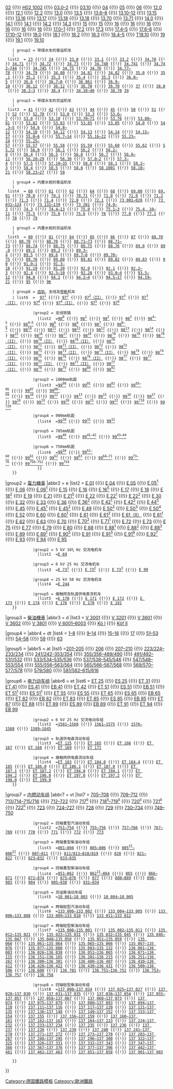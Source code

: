 {{Navbox with collapsible groups
|name  = 德意志国铁路机车车辆
|title = [[Image:Deutsche Reichsbahn Gesellschaft logo.svg|20px|link=德意志国铁路|alt=德意志国铁路]]&nbsp;[[德意志国铁路]][[铁道机车车辆|机车车辆]]型号
|state = {{{state|autocollapse}}}
|image =
|imagestyle = 
|groupstyle = 
|listclass = hlist 
| selected = {{{1|}}}
|group1 = [[蒸汽机车]]
|abbr1    = s
|list1  = {{Navbox subgroup
             |group1 = 带[[煤水车]]的快速机车
               |list1  =[[德意志国铁路01型蒸汽机车|01]] {{!}} [[德意志国铁路01.10型蒸汽机车|01.10]] {{!}} [[德意志国铁路02型蒸汽机车|02]] {{!}} [[德意志国铁路H02 1002型蒸汽机车|H02 1002]] {{!}} [[德意志国铁路03型蒸汽机车|03.0–2]] {{!}} [[德意志国铁路03.10型蒸汽机车|03.10]] {{!}} [[德意志国铁路04型蒸汽机车|04]] {{!}} [[德意志国铁路05型蒸汽机车|05]] {{!}} [[德意志国铁路06型蒸汽机车|06]] {{!}} [[联邦铁路奥地利214型蒸汽机车|12.0]] {{!}} [[联邦铁路奥地利114型蒸汽机车|12.1]] {{!}} [[波兰国家铁路Pu29型蒸汽机车|12.2]] {{!}} [[普鲁士S3型蒸汽机车|13.0]] {{!}} [[普鲁士S4型蒸汽机车|13.5]] {{!}} [[普鲁士S5型蒸汽机车|13.6–8]] {{!}} [[普鲁士S6型蒸汽机车|13.10–12]] {{!}} [[萨克森VIII V 1型蒸汽机车|13.15]] {{!}} [[符腾堡AD型蒸汽机车|13.16]] {{!}} [[符腾堡AD型蒸汽机车|13.17]] {{!}} [[奥尔登堡S3型蒸汽机车|13.18]] {{!}} [[奥尔登堡S5型蒸汽机车|13.18]] {{!}} [[萨克森VIII 2型蒸汽机车|13.70]] {{!}} [[萨克森VIII V 1型蒸汽机车|13.71]] {{!}} [[普鲁士S9型蒸汽机车|14.0]] {{!}} [[法尔茨P3.I型蒸汽机车|14.1]] {{!}} [[巴伐利亚S2/5型蒸汽机车|14.1]] {{!}} [[萨克森X V型蒸汽机车|14.2]] {{!}} [[萨克森X H1型蒸汽机车|14.3]] {{!}} [[巴伐利亚S2/6型蒸汽机车|15]] {{!}} [[皇家奥地利国家铁路10型蒸汽机车|15]] {{!}} [[奥尔登堡S10型蒸汽机车|16]] {{!}} [[皇家奥地利国家铁路310型蒸汽机车|16]] {{!}} [[皇家奥地利国家铁路210型蒸汽机车|16]] {{!}} [[皇家奥地利国家铁路310型蒸汽机车|16]] {{!}} [[波兰国家铁路Pn12型蒸汽机车|16]] {{!}} [[波兰国家铁路Pn11型蒸汽机车|16]] {{!}} [[普鲁士S10型蒸汽机车|17.0–1]] {{!}} [[普鲁士S10型蒸汽机车|17.2]] {{!}} [[巴伐利亚C V型蒸汽机车|17.3]] {{!}} [[巴伐利亚S3/5型蒸汽机车|17.4–5]] {{!}} [[萨克森XII H型蒸汽机车|17.6–8]] {{!}} [[普鲁士S10型蒸汽机车|17.10–12]] {{!}} [[萨克森XVIII H型蒸汽机车|18.0]] {{!}} [[符腾堡C型蒸汽机车|18.1]] {{!}} [[巴登IV f型蒸汽机车|18.2]] {{!}} [[巴登IV h型蒸汽机车|18.3]] {{!}} [[巴伐利亚S3/6型蒸汽机车|18.4–5]] {{!}} [[德意志国铁路T18.10型蒸汽机车|T18.10]] {{!}} [[萨克森XX HV型蒸汽机车|19]] {{!}} [[波兰国家铁路Pt31型蒸汽机车|19.1]] {{!}} [[德意志国铁路19.10型蒸汽机车|19.10]]

    | group2 = 带煤水车的客运机车
    | list2  = [[德意志国铁路23|23]] {{!}} [[德意志国铁路24|24]] {{!}} [[南部铁路570型蒸汽机车|33.0]] {{!}} [[联邦铁路奥地利113型蒸汽机车|33.1]] {{!}} [[联邦铁路奥地利113型蒸汽机车|33.2]] {{!}} [[普鲁士P3.1型蒸汽机车|34.70]] {{!}} [[普鲁士P3.2型蒸汽机车|34.71]] {{!}} [[梅克伦堡V型蒸汽机车|34.72]] {{!}} [[梅克伦堡P3.1型蒸汽机车|34.73]] {{!}} [[法尔茨P1.I型蒸汽机车|34.740]] {{!}} [[法尔茨P1.III型蒸汽机车|34.741]] {{!}} [[巴伐利亚B IX型蒸汽机车|34.742–744]] {{!}} [[法尔茨P1.II型蒸汽机车|34.745]] {{!}} [[巴伐利亚B X型蒸汽机车|34.75]] {{!}} [[萨克森III型蒸汽机车|34.76]] {{!}} [[萨克森IIIb型蒸汽机车|34.77–78]] {{!}} [[萨克森IIIb V型蒸汽机车|34.79]] {{!}} [[萨克森VIb V型蒸汽机车|34.80]] {{!}} [[符腾堡A型蒸汽机车|34.81]] {{!}} [[符腾堡Ac型蒸汽机车|34.82]] {{!}} [[皇家奥地利国家铁路110型蒸汽机车|35.0]] {{!}} [[皇家奥地利国家铁路329型蒸汽机车|35.1]] {{!}} [[皇家奥地利国家铁路429型蒸汽机车|35.2]] {{!}} [[皇家奥地利国家铁路429型蒸汽机车|35.3]] {{!}} [[ATE If型蒸汽机车|35.4]] {{!}} [[皇家奥地利国家铁路910型蒸汽机车|35.5]] {{!}} [[普鲁士P4.2型蒸汽机车|36.0–5]] {{!}} [[普鲁士P4.2型蒸汽机车|36.6]] {{!}} [[巴伐利亚B XI型蒸汽机车|36.7–8]] {{!}} [[巴伐利亚AA I型蒸汽机车|36 861]] {{!}} [[萨克森VIII V2型蒸汽机车|36.9–10]] {{!}} [[奥尔登堡P4.1型蒸汽机车|36.12]] {{!}} [[奥尔登堡P4.2型蒸汽机车|36.12]] {{!}} [[普鲁士P4.1型蒸汽机车|36.70]] {{!}} [[EWA IIa型蒸汽机车|36.70]] {{!}} [[普鲁士P6型蒸汽机车|37]] {{!}} [[巴伐利亚P 3/5 N型蒸汽机车|38.0]] {{!}} [[萨克森XII H2型蒸汽机车|38.2–3]] {{!}} [[巴伐利亚P 3/5 H型蒸汽机车|38.4]] {{!}} [[普鲁士P8型蒸汽机车|38.10–40]] {{!}} [[巴登IV e型蒸汽机车|38.70]] [[普鲁士P10型蒸汽机车|39]]

    | group3 = 带煤水车的货运机车
    | list3  = [[DRB Class 41|41]] {{!}} [[德意志国铁路42型蒸汽机车|42]] {{!}} [[德意志国铁路43型蒸汽机车|43]] {{!}} [[德意志国铁路44型蒸汽机车|44]] {{!}} [[德意志国铁路45型蒸汽机车|45]] {{!}} [[德意志国铁路50型蒸汽机车|50]] {{!}} [[匈牙利国家铁路VIm型蒸汽机车|51]] {{!}} [[德意志国铁路52型蒸汽机车|52]] {{!}} [[萨克森IIIb型蒸汽机车|52.70]] {{!}} [[普鲁士G4.2型蒸汽机车|53.0]] {{!}} [[普鲁士G4.3型蒸汽机车|53.3]] {{!}} [[萨克森VV型蒸汽机车|53.6–7]] {{!}} [[符腾堡Fc型蒸汽机车|53.8]] {{!}} [[奥尔登堡G4.2型蒸汽机车|53.10]] {{!}} [[普鲁士G3型蒸汽机车|53.70–71]] {{!}} [[普鲁士G4.1型蒸汽机车|53.76]] {{!}} [[巴伐利亚C IV型蒸汽机车|53.80–81]] {{!}} [[萨克森V型蒸汽机车|53.82]] {{!}} [[符腾堡F型蒸汽机车|53.83]] {{!}} [[巴登X d型蒸汽机车|53.85]] {{!}} [[巴登VII c型蒸汽机车|53.85]] {{!}} [[普鲁士G5.1型蒸汽机车|54.0]] {{!}} [[普鲁士G5.2型蒸汽机车|54.3–5]] {{!}} [[普鲁士G5.3型蒸汽机车|54.6]] {{!}} [[普鲁士G5.4型蒸汽机车|54.8–12]] {{!}} [[普鲁士G5.5型蒸汽机车|54.10]] {{!}} [[梅克伦堡G5.5型蒸汽机车|54.12]] {{!}} [[巴伐利亚C VI型蒸汽机车|54.13]] {{!}} [[巴伐利亚G3/4N型蒸汽机车|54.14]] {{!}} [[巴伐利亚G3/4H型蒸汽机车|54.15–17]] {{!}} [[普鲁士G7.1型蒸汽机车|55.0–6]] {{!}} [[普鲁士G7.2型蒸汽机车|55.7–14]] {{!}} [[普鲁士G8型蒸汽机车|55.16–22]] {{!}} [[普鲁士G9型蒸汽机车|55.23–24]] {{!}} [[普鲁士G8.1型蒸汽机车|55.25–57]] {{!}} [[梅克伦堡7.2型蒸汽机车|55.57]] {{!}} [[梅克伦堡G8.1型蒸汽机车|55.58]] {{!}} [[法尔茨G5型蒸汽机车|55.59]] {{!}} [[萨克森I V型蒸汽机车|55.60]] {{!}} [[奥尔登堡G7型蒸汽机车|55.62]] {{!}} [[法尔茨G4.I型蒸汽机车|55.72]] {{!}} [[普鲁士G7.3型蒸汽机车|56.0]] {{!}} [[普鲁士G8.3型蒸汽机车|56.1]] {{!}} [[梅克伦堡G7.3型蒸汽机车|56.2]] {{!}} [[德意志国铁路56.2–8型蒸汽机车|56.2–8]] {{!}} [[巴伐利亚G4/5N型蒸汽机车|56.4]] {{!}} [[萨克森IX V型蒸汽机车|56.5]] {{!}} [[萨克森IX HV型蒸汽机车|56.6]] {{!}} [[巴登VIII e型蒸汽机车|56.7]] {{!}} [[巴伐利亚G4/5H型蒸汽机车|56.8–11]] {{!}} [[普鲁士G8.2型蒸汽机车|56.20–29]] {{!}} [[LBE G8.2型蒸汽机车|56.30]] {{!}} [[萨克森XI HV型蒸汽机车|57.0–2]] {{!}} [[符腾堡H型蒸汽机车|57.3–4]] {{!}} [[巴伐利亚G5/5型蒸汽机车|57.5]] {{!}} [[普鲁士G10型蒸汽机车|57.10–35]] {{!}} [[普鲁士G12.1型蒸汽机车|58.0]] {{!}} [[萨克森XIII H型蒸汽机车|58.1]] {{!}} [[巴登G12型蒸汽机车|58.2–3]] {{!}} [[萨克森XIII H型蒸汽机车|58.4]] {{!}} [[符腾堡G12型蒸汽机车|58.5]] {{!}} [[LBE G12型蒸汽机车|58.6]] {{!}} [[普鲁士G12型CFOA式蒸汽机车|58 1001]] {{!}} [[普鲁士G12型蒸汽机车|58.10–21]] {{!}} [[波兰国家铁路Ty23型蒸汽机车|58.23–27]] {{!}} [[符腾堡K型蒸汽机车|59]]

    | group4 = 内置水柜的客运机车
    | list4  = [[LBE 1至3型蒸汽机车|60]] {{!}} [[德意志国铁路61型蒸汽机车|61]] {{!}} [[德意志国铁路62型蒸汽机车|62]] {{!}} [[德意志国铁路64型蒸汽机车|64]] {{!}} [[捷克斯洛伐克国家铁路464.0型蒸汽机车|68]] {{!}} [[联邦铁路奥地利12型蒸汽机车|69.00]] {{!}} [[皇家奥地利国营铁路112型蒸汽机车|69.01]] {{!}} [[巴伐利亚Pt2/3型蒸汽机车|70.0]] {{!}} [[巴登I g型蒸汽机车|70.1]] {{!}} [[巴伐利亚D IX型蒸汽机车|70.71]] {{!}} [[德意志国铁路71.0型蒸汽机车|71.0]] {{!}} [[普鲁士T5.1型蒸汽机车|71.0]] {{!}} [[巴伐利亚Pt2/4H型蒸汽机车|71.2]] {{!}} [[萨克森IV T型蒸汽机车|71.3]] {{!}} [[奥尔登堡T5.1型蒸汽机车|71.4]] {{!}} [[普鲁士T5.2型蒸汽机车|72.0]] {{!}} [[巴伐利亚Pt2/4N型蒸汽机车|72.1]] {{!}} [[法尔茨P2.II型蒸汽机车|73 001–028]] {{!}} [[巴伐利亚D XII型蒸汽机车|73 031–124]] {{!}} [[巴伐利亚Pt2/5N型蒸汽机车|73 131–139]] {{!}} [[巴伐利亚Pt2/5H型蒸汽机车|73 201]] {{!}} [[普鲁士T11型蒸汽机车|74.0–3]] {{!}} [[LBE T10型蒸汽机车|74.3]] {{!}} [[普鲁士T12型蒸汽机车|74.4–13]] {{!}} [[符腾堡T5型蒸汽机车|75.0]] {{!}} [[巴登VI b型蒸汽机车|75.1–3]] {{!}} [[巴登VI c型蒸汽机车|75.4, 10–11]] {{!}} [[萨克森XIV HT型蒸汽机车|75.5]] {{!}} [[BLE 45至49型蒸汽机车|75.6]] {{!}} [[ELE 11至14型蒸汽机车|75.6]] {{!}} [[普鲁士T10型蒸汽机车|76]] {{!}} [[法尔茨T5型蒸汽机车|77.0]] {{!}} [[巴伐利亚Pt3/6型蒸汽机车|77.1]] {{!}} [[普鲁士T18型蒸汽机车|78]] {{!}} [[萨克森XV HTV型蒸汽机车|79]]

    | group5 = 内置水柜的货运机车
    | list5  = [[德意志国铁路80型蒸汽机车|80]] {{!}} [[德意志国铁路81型蒸汽机车|81]] {{!}} [[德意志国铁路84型蒸汽机车|84]] {{!}} [[德意志国铁路85型蒸汽机车|85]] {{!}} [[德意志国铁路86型蒸汽机车|86]] {{!}} [[德意志国铁路87型蒸汽机车|87]] {{!}} [[巴伐利亚D I型蒸汽机车|88.70]] {{!}} [[法尔茨T2.I型蒸汽机车|88.70]] {{!}} [[巴伐利亚D IV型蒸汽机车|88.70]] {{!}} [[巴伐利亚D IV型蒸汽机车|88.71–73]] {{!}} [[法尔茨T1型蒸汽机车|88.71–73]] {{!}} [[符腾堡T型蒸汽机车|88.74]] {{!}} [[巴登I b型蒸汽机车|88.75]] {{!}} [[巴登I e型蒸汽机车|88.75]] {{!}} [[普鲁士T2型蒸汽机车|88.76]] {{!}} [[德意志国铁路89.0型蒸汽机车|89.0]] {{!}} [[普鲁士T8型蒸汽机车|89.0]] {{!}} [[法尔茨T3型蒸汽机车|89.1]] {{!}} [[萨克森V T型蒸汽机车|89.2]] {{!}} [[符腾堡T3型蒸汽机车|89.3–4]] {{!}} [[巴登X a型蒸汽机车|89.5]] {{!}} [[巴伐利亚D II型蒸汽机车（第二版）|89.6]] {{!}} [[巴伐利亚R3/3型蒸汽机车|89.7–8]] {{!}} [[普鲁士T3型蒸汽机车|89.70–75]] {{!}} [[普鲁士T7型蒸汽机车|89.78]] {{!}} [[梅克伦堡T3型蒸汽机车|89.80]] {{!}} [[巴伐利亚D V型蒸汽机车|89.81]] {{!}} [[萨克森V T型蒸汽机车|89.82]] {{!}} [[巴登IX a型蒸汽机车|89.83]] {{!}} [[普鲁士T9型蒸汽机车|90]] {{!}} [[普鲁士T9型蒸汽机车|91.0–1]] {{!}} [[普鲁士T9型蒸汽机车|91.3–18]] {{!}} [[梅克伦堡XXI型蒸汽机车|91.19]] {{!}} [[符腾堡T9型蒸汽机车|91.20]] {{!}} [[符腾堡T6型蒸汽机车|92.0]] {{!}} [[符腾堡T4型蒸汽机车|92.1]] {{!}} [[巴登X b型蒸汽机车|92.2–3]] {{!}} [[普鲁士T13型蒸汽机车|92.4]] {{!}} [[普鲁士T13型蒸汽机车|92.5–10]] {{!}} [[法尔茨R4/4型蒸汽机车|92.20]] {{!}} [[普鲁士T14型蒸汽机车|93.0–4]] {{!}} [[普鲁士T14.1型蒸汽机车|93.5–12]] {{!}} [[法尔茨T5型蒸汽机车|94.0]] {{!}} [[符腾堡T n型蒸汽机车|94.1]] {{!}} [[普鲁士T16型蒸汽机车|94.2–4]] {{!}} [[普鲁士T16.1型蒸汽机车|94.5–17]] {{!}} [[萨克森XI HT型蒸汽机车|94.19–21]] {{!}} [[普鲁士T20型蒸汽机车|95]] {{!}} [[巴伐利亚Gt2×4/4型蒸汽机车|96]]

    | group6 = [[齒軌鐵路|齿轨]]、支线及[[窄軌]]机车
    | list6  = {{Navbox subgroup
             |group1 = 齿轨铁路
               |list1  =[[普鲁士T26型蒸汽机车|97<sup>0</sup>]] {{!}} [[巴伐利亚PtzL3/4型蒸汽机车|97<sup>1</sup>]] {{!}} [[巴登IX b型蒸汽机车|97<sup>2</sup>]] {{!}} [[皇家奥地利国营铁路69型蒸汽机车|97<sup>2</sup>（II）]] {{!}} [[符腾堡Fz型蒸汽机车|97<sup>3</sup>]] {{!}} [[皇家奥地利国营铁路269型蒸汽机车|97<sup>3</sup>（II）]] {{!}} [[普鲁士T28型蒸汽机车|97<sup>4</sup>]] {{!}} [[德意志国铁路97.4型蒸汽机车|97<sup>4</sup>（II）]] {{!}} [[符腾堡Hz型蒸汽机车|97<sup>5</sup>]] {{!}} [[皇家奥地利国营铁路169型蒸汽机车|97<sup>6</sup>]]

             |group2 = 支线铁路
               |list2  =[[萨克森I VT型蒸汽机车|98<sup>0</sup>]] {{!}} [[奥尔登堡T2型蒸汽机车|98<sup>1</sup>]] {{!}} [[奥尔登堡T3型蒸汽机车|98<sup>2</sup>]] {{!}} [[巴伐利亚PtL2/2型蒸汽机车|98<sup>3</sup>]] {{!}} [[法尔茨T4.II型蒸汽机车|98<sup>4–5</sup>]] {{!}} [[巴伐利亚D XI型蒸汽机车|98<sup>4–5</sup>]] {{!}} [[法尔茨T4.I型蒸汽机车|98<sup>6</sup>]] {{!}} [[巴伐利亚D VIII型蒸汽机车|98<sup>6</sup>]] {{!}} [[巴伐利亚BB II型蒸汽机车|98<sup>7</sup>]] {{!}} [[巴伐利亚GtL4/4型蒸汽机车|98<sup>8–9</sup>]] {{!}} [[德意志国铁路98.10型蒸汽机车|98<sup>10</sup>]] {{!}} [[德意志国铁路98.11型蒸汽机车|98<sup>11</sup>]] {{!}} [[联邦铁路奥地利162型蒸汽机车|98<sup>12</sup>]] {{!}} [[皇家奥地利国营铁路162型蒸汽机车|98<sup>12</sup>]] {{!}} [[皇家奥地利国营铁路99型蒸汽机车|98<sup>13</sup>]] {{!}} [[下奥地利国营铁路202型蒸汽机车|98<sup>14</sup>]] {{!}} [[郊区铁路50...76号蒸汽机车|98<sup>15</sup>]] {{!}} [[巴伐利亚GtL4/4号蒸汽机车|98<sup>16</sup>]] {{!}} [[郊区铁路84...86号蒸汽机车|98<sup>17</sup>]] {{!}} [[郊区铁路87...88号蒸汽机车|98<sup>18</sup>]] {{!}} [[萨克森VII TS型蒸汽机车|98<sup>70</sup>]] {{!}} [[萨克森VII T型蒸汽机车|98<sup>70</sup>]] {{!}} [[皇家奥地利国营铁路96型蒸汽机车|98<sup>70</sup>（II）]] {{!}} [[皇家奥地利国营铁路97型蒸汽机车|98<sup>70</sup>（II）]] {{!}} [[南部铁路32d型蒸汽机车|98<sup>70</sup>（II）]] {{!}} [[皇家奥地利国营铁路394型蒸汽机车|98<sup>70</sup>（II）]] {{!}} [[萨克森VII哈特曼型蒸汽机车|98<sup>71</sup>]] {{!}} [[郊区铁路42及43号蒸汽机车|98<sup>71</sup>（II）]] {{!}} [[萨克森IIIb T型蒸汽机车|98<sup>72</sup>]] {{!}} [[郊区铁路27及28号蒸汽机车|98<sup>72</sup>（II）]] {{!}} [[萨克森II型蒸汽机车|98<sup>73</sup>]] {{!}} [[郊区铁路17...49号蒸汽机车|98<sup>73</sup>（II）]] {{!}} [[郊区铁路59及60号蒸汽机车|98<sup>73</sup>（II）]] {{!}} [[奥尔登堡T1型蒸汽机车|98<sup>74</sup>]] {{!}} [[郊区铁路17...49号蒸汽机车|98<sup>74</sup>（II）]] {{!}} [[巴伐利亚D VI型蒸汽机车|98<sup>75</sup>]] {{!}} [[巴伐利亚D VII型蒸汽机车|98<sup>76</sup>]] {{!}} [[郊区铁路51...58号蒸汽机车|98<sup>76</sup>（II）]] {{!}} [[巴伐利亚D X型蒸汽机车|98<sup>77</sup>]] {{!}} [[BEB Ia型蒸汽机车|98<sup>77</sup>（II）]] {{!}} [[皇家奥地利国营铁路197型蒸汽机车|98<sup>77</sup>（II）]] {{!}} [[弗里德兰特地方铁路米德瑙及海多夫型蒸汽机车|98<sup>77</sup>（II）]] {{!}} [[弗里德兰特地方铁路21至24型蒸汽机车|98<sup>77</sup>（II）]] {{!}} [[奥匈帝国国营铁路StEG II 1361–1378型蒸汽机车|98<sup>78</sup>]] {{!}} [[南部铁路14型蒸汽机车|98<sup>79</sup>]] {{!}} [[皇家奥地利国营铁路83型蒸汽机车|98<sup>80</sup>]] {{!}} [[伦巴第-威尼托铁路51-60型蒸汽机车|98<sup>81</sup>]]

             |group3 = 1000mm轨距
               |list3  =[[法尔茨L2型蒸汽机车|99<sup>00</sup>]] {{!}} [[法尔茨Pts2/2型蒸汽机车|99<sup>01</sup>]] {{!}} [[奥尔登堡3至5号蒸汽机车|99<sup>02</sup>]] {{!}} [[普鲁士T33型蒸汽机车|99<sup>03–06</sup>]] {{!}} [[巴伐利亚LE型蒸汽机车|99<sup>07</sup>]] {{!}} [[法尔茨L1型蒸汽机车|99<sup>08–09</sup>]] {{!}} [[德意志国铁路99.10型蒸汽机车|99<sup>10</sup>]] {{!}} [[符腾堡Ts3型蒸汽机车|99<sup>12</sup>]] {{!}} [[巴伐利亚Pts3/4型蒸汽机车|99<sup>13</sup>]] {{!}} [[巴伐利亚Gts4/4型蒸汽机车|99<sup>15</sup>]] {{!}} [[萨克森I M型蒸汽机车|99<sup>16</sup>]] {{!}} [[符腾堡Ts4型蒸汽机车|99<sup>17</sup>]] {{!}} [[德意志国铁路99.18型蒸汽机车|99<sup>18</sup>]] {{!}} [[德意志国铁路99.19型蒸汽机车|99<sup>19</sup>]] {{!}} [[巴伐利亚Gts2×3/3型蒸汽机车|99<sup>20</sup>]] {{!}} [[德意志国铁路99.21型蒸汽机车|99<sup>21</sup>]] {{!}} [[德意志国铁路99.22型蒸汽机车|99<sup>22</sup>]] {{!}} [[普鲁士T31型蒸汽机车|99<sup>710</sup>]] {{!}} [[莫斯巴赫-穆道铁路1至4号蒸汽机车|99<sup>720</sup>]]

             |group4 = 900mm轨距
               |list4  =[[梅克伦堡T7型蒸汽机车|99<sup>30</sup>]] {{!}} [[德意志国铁路99.31型蒸汽机车|99<sup>31</sup>]] {{!}} [[德意志国铁路99.32型蒸汽机车|99<sup>32</sup>]]

             |group5 = 785mm轨距
               |list5  =[[普鲁士T37型蒸汽机车|99<sup>40</sup>]] {{!}} [[普鲁士T38型蒸汽机车|99<sup>41–42</sup>]] {{!}} [[普鲁士T39型蒸汽机车|99<sup>43–44</sup>]]

             |group6 = 750mm轨距
               |list6  =[[符腾堡Tss3型蒸汽机车|99<sup>50</sup>]] {{!}} [[萨克森IV K型蒸汽机车|99<sup>51–60</sup>]] {{!}} [[萨克森V K型蒸汽机车|99<sup>61</sup>]] {{!}} [[符腾堡Tss4型蒸汽机车|99<sup>62</sup>]] {{!}} [[符腾堡Tssd型蒸汽机车|99<sup>63</sup>]] {{!}} [[萨克森VI K型蒸汽机车|99<sup>64–71</sup>]] {{!}} [[德意志国铁路99.73-76型蒸汽机车|99<sup>73–76</sup>]] {{!}} [[萨克森I K型蒸汽机车|99<sup>750–752</sup>]] {{!}} [[萨克森III K型蒸汽机车|99<sup>754</sup>]]
               }}
    }}

|group2 = [[電力機車]]
|abbr2    = e
|list2  = {{Navbox subgroup
             |group1 = 15 kV 16⅔ Hz 交流电机车
               |list1  =[[普鲁士ES1至ES3型电力机车|E 00]] {{!}} [[普鲁士ES9至ES19型电力机车|E 01]] {{!}} [[德意志国铁路E04型电力机车|E 04]] {{!}} [[德意志国铁路E05型电力机车|E 05]] {{!}} [[德意志国铁路E05型电力机车|E 05<sup>1</sup>]] {{!}} [[普鲁士ES51至ES57型电力机车|E 06]] {{!}} [[德意志国铁路E06.1型电力机车|E 06<sup>1</sup>]] {{!}} [[德意志国铁路E15 01型电力机车|E 15]] {{!}} [[德意志国铁路E16型电力机车|E 16]] {{!}} [[德意志国铁路E16 101型电力机车|E 16<sup>5</sup>]] {{!}} [[德意志国铁路E17型电力机车|E 17]] {{!}} [[德意志国铁路E18型电力机车|E 18]] {{!}} [[联邦铁路奥地利1870型电力机车|E 18<sup>2</sup>]] {{!}} [[德意志国铁路E 19型电力机车|E 19]] {{!}} [[德意志国铁路E21.0型电力机车|E 21]] {{!}} [[德意志国铁路E21 51型电力机车|E 21<sup>5</sup>]] {{!}} [[联邦铁路奥地利1570型电力机车|E 22]] {{!}} [[联邦铁路奥地利1670型电力机车|E 22<sup>1</sup>]] {{!}} [[联邦铁路奥地利1670.1型电力机车|E 22<sup>2</sup>]] {{!}} [[普鲁士EP202至EP208型电力机车|E 30]] {{!}} [[德意志国铁路E32型电力机车|E 32]] {{!}} [[联邦铁路奥地利1029型电力机车|E 33]] {{!}} [[巴伐利亚EP3型电力机车|E 36]] {{!}} [[巴伐利亚EP4型电力机车|E 36<sup>2</sup>]] {{!}} [[普鲁士EP213至EP219型电力机车|E 42<sup>1</sup>]] {{!}} [[普鲁士EP213至EP219型电力机车|E 42<sup>2</sup>]] {{!}} [[德意志国铁路E44型电力机车|E 44<sup>5</sup>]] {{!}} [[联邦铁路奥地利1170型电力机车|E 45]] {{!}} [[联邦铁路奥地利1170.1型电力机车|E 45<sup>1</sup>]] {{!}} [[联邦铁路奥地利1170.2型电力机车|E 45<sup>2</sup>]] {{!}} [[德意志国铁路E49型电力机车|E 49]] {{!}} [[普鲁士EP235型电力机车|E 50<sup>3</sup>]] {{!}} [[普鲁士EP236至EP246型电力机车|E 50<sup>3</sup>]] {{!}} [[普鲁士EP247至EP252型电力机车|E 50<sup>4</sup>]] {{!}} [[德意志国铁路E52型电力机车|E 52]] {{!}} [[德意志国铁路E60型电力机车|E 60]] {{!}} [[皇家奥地利国营铁路1060型电力机车|E 60<sup>1</sup>]] {{!}} [[巴登A2型电力机车|E 61]] {{!}} [[巴登A3型电力机车|E 61<sup>2</sup>]] {{!}} [[联邦铁路奥地利1070型电力机车|E 61（II）]] {{!}} [[联邦铁路奥地利1070.1型电力机车|E 61<sup>1</sup>]] {{!}} [[巴伐利亚EP1型电力机车|E 62]] {{!}} [[德意志国铁路E63型电力机车|E 63]] {{!}} [[普鲁士EG502至EG508型电力机车|E 70]] {{!}} [[巴伐利亚EG2型电力机车|E 70<sup>2</sup>]] {{!}} [[普鲁士EG511至EG537型电力机车|E 71<sup>1</sup>]] {{!}} [[LWP Ewp型电力机车|E 72]] {{!}} [[巴伐利亚EG1型电力机车|E 73]] {{!}} [[德意志国铁路E75型电力机车|E 75]] {{!}} [[德意志国铁路E77型电力机车|E 77]] {{!}} [[德意志国铁路E79型电力机车|E 79]] {{!}} [[德意志国铁路E80型电力机车|E 80]] {{!}} [[联邦铁路奥地利1080型电力机车|E 88]] {{!}} [[联邦铁路奥地利1080.1型电力机车|E 88<sup>1</sup>]] {{!}} [[联邦铁路奥地利1280型电力机车|E 88<sup>2</sup>]] {{!}} [[联邦铁路奥地利1282型电力机车|E 88<sup>3</sup>]] {{!}} [[联邦铁路奥地利1100型电力机车|E 89]] {{!}} [[联邦铁路奥地利1100.1型电力机车|E 89<sup>1</sup>]] {{!}} [[普鲁士EG551/552至EG569/570型电力机车|E 90<sup>5</sup>]] {{!}} [[德意志国铁路E91型电力机车|E 91]] {{!}} [[普鲁士EG538abc至EG549abc型电力机车|E 91<sup>3</sup>]] {{!}} [[德意志国铁路E91型电力机车|E 91<sup>9</sup>]] {{!}} [[德意志国铁路E92.7型电力机车|E 92<sup>7</sup>]] {{!}} [[德意志国铁路E93型电力机车|E 93]] {{!}} [[德意志国铁路E 94型电力机车|E 94]] {{!}} [[德意志国铁路E 95型电力机车|E 95]]

             |group2 = 5 kV 16⅔ Hz 交流电机车
               |list2  =[[郊区铁路1至5型机车|E 69]]

             |group3 = 6 kV 25 Hz 交流电机车
               |list3  =[[普鲁士EV1/2型电力机车|E 73<sup>1</sup>]] {{!}} [[普鲁士EV5型电力机车|E 73<sup>2</sup>]] {{!}} [[普鲁士EV6型电力机车|E 73<sup>3</sup>]] {{!}} [[下奥地利国家铁路E型电力机车|E 99]]

             |group4 = 25 kV 50 Hz 交流电机车
               |list4  =[[德意志国铁路E44型电力机车|E 244]]

             |group5 = 接触网及轨道供电直流机车
               |list5  =[[德意志国铁路E170型电力机车|E 170]] {{!}} [[LWP Eg 1-4型电力机车|E 171]] {{!}} [[LWP Eg 7-8型电力机车|E 172]] {{!}} [[韋萊爾斯多夫I-IV型电力机车|E 173]] {{!}} [[皇家奥地利国营铁路1083型电力机车|E 174]] {{!}} [[德意志国铁路E176型电力机车|E 176]] {{!}} [[德意志国铁路E178型电力机车|E 178]] {{!}} [[萨克森I ME型电力机车|E 191]]
    }}

|group3 = [[柴油機車]]
|abbr3    = d
|list3  = [[德意志国铁路V3001型柴油机车|V 3001]] {{!}} [[德意志国铁路V120 001型柴油机车|V 3201]] {{!}} [[德意志国铁路V3601型柴油机车|V 3601]] {{!}} [[德意志国铁路V3602型柴油机车|V 3602]] {{!}} [[德意志国铁路V3801型柴油机车|V 3801]] {{!}} [[德意志国铁路V6001至V6003型柴油机车|V 6001–6003]] {{!}} [[德意志国铁路I型小型机车|Kö I]] {{!}} [[德意志国铁路II型小型机车|Köf II]]

|group4 = {{link-de|蒸汽动车组|Dampftriebwagen}}
|abbr4    = dt
|list4  = [[巴登121a型蒸汽动车组|1–8]] {{!}} [[符腾堡DW型蒸汽动车组|9–14]] {{!}} [[德意志国铁路15及16型蒸汽动车组|15–16]] {{!}} [[EWA DT101型蒸汽动车组|17]] {{!}} [[德意志国铁路51至53型蒸汽动车组|51–53]] {{!}} [[德意志国铁路54至58型蒸汽动车组|54–58]] {{!}} [[德意志国铁路59型蒸汽动车组|59]] {{!}} [[LBE DT2000型蒸汽动车组|63]]

|group5 = {{link-de|蓄电动车组|Akku-Triebwagen}}
|abbr5    = at
|list5  =[[普鲁士A1型蓄电动车组|201–205]] {{!}} [[法尔茨C3型蓄电动车组|206]] {{!}} [[法尔茨C4型蓄电动车组|207–210]] {{!}} [[维特菲尔德蓄电动车组|223/224–233/234]] {{!}} [[维特菲尔德蓄电动车组|241/242–353/354]] {{!}} [[普鲁士A3型蓄电动车组|355/356–489/490]] {{!}} [[普鲁士A4型蓄电动车组|491/492–531/532]] {{!}} [[普鲁士A5型蓄电动车组|533/534–535/536]] {{!}} [[普鲁士A4型蓄电动车组|537/538–545/546]] {{!}} [[普鲁士A6型蓄电动车组|547/548–553/554]] {{!}} [[普鲁士A4型蓄电动车组|555/556–563/564]] {{!}} [[普鲁士A6型蓄电动车组|565/566–567/568]] {{!}} [[普鲁士AT569-578型蓄电动车组|569/570–577/578]] {{!}} [[普鲁士A4型蓄电动车组|579/580]] {{!}} [[德意志国铁路581/582至615/616型蓄电动车组|581/582–615/616]]

|group6 = [[电力动车组]]
|abbr6    = et
|list6  ={{Navbox subgroup
             |group1 = 15 kV 16⅔ Hz 交流电动车组
               |list1  =[[德意志国铁路ET 11型电联车|ET 11]] {{!}} [[德意志国铁路ET 25型电联车|ET 25]] {{!}} [[德意志国铁路ET 25型电联车|ES 25]] {{!}} [[德意志国铁路ET 31型电联车|ET 31]] {{!}} [[德意志国铁路ET 41型电联车|ET 41]] {{!}} [[德意志国铁路ET 41型电联车|ES 41]] {{!}} [[德意志国铁路ET 41型电联车|EB 41]] {{!}} [[联邦铁路奥地利ET11型电联车|ET 42]] {{!}} [[德意志国铁路ET 51型电联车|ET 51]] {{!}} [[德意志国铁路ET 51型电联车|ES 51]] {{!}} [[德意志国铁路ET 51型电联车|EB 51]] {{!}} [[德意志国铁路ET 51.1型电联车|ET 51<sup>1</sup>]] {{!}} [[德意志国铁路ET 51.1型电联车|ES 51<sup>1</sup>]] {{!}} [[德意志国铁路ET 55型电联车|ET 55]] {{!}} [[德意志国铁路ET 55型电联车|ES 55]] {{!}} [[德意志国铁路ET 65型电联车|ET 65]] {{!}} [[德意志国铁路ET 65型电联车|ES 65]] {{!}} [[德意志国铁路ET 65型电联车|EB 65]] {{!}} [[德意志国铁路ET 82型电联车|ET 82]] {{!}} [[德意志国铁路ET 82型电联车|EB 82]] {{!}} [[联邦铁路奥地利ET10型电联车|ET 83]] {{!}} [[德意志国铁路ET 85型电联车|ET 85]] {{!}} [[德意志国铁路ET 85型电联车|ES 85]] {{!}} [[德意志国铁路ET 85型电联车|EB 85]] {{!}} [[普鲁士ET831至ET842型电联车|ET 87]] {{!}} [[德意志国铁路ET 88型电联车|ET 88]] {{!}} [[德意志国铁路ET 89型电联车|ET 89]] {{!}} [[德意志国铁路ET 89型电联车|ES 89]] {{!}} [[德意志国铁路ET 89型电联车|EB 89]] {{!}} [[德意志国铁路ET 91型电联车|ET 91]] {{!}} [[联邦铁路奥地利ET30型电联车|ET 94]] {{!}} [[德意志国铁路ET 89型电联车|EB 99]]

             |group2 = 6 kV 25 Hz 交流电动车组
               |list2  =[[普鲁士551/552阿尔托纳至669/670阿尔托纳型电联车|1501–1560]] {{!}} [[普鲁士671/672阿尔托纳至719/720阿尔托纳型电联车|1561–1575]] {{!}} [[普鲁士721/722阿尔托纳至829/830阿尔托纳型电联车|1576–1588]] {{!}} [[德意志国铁路1589a/b至1645a/b型电联车|1589–1645]]

             |group3 = 轨道供电直流动车组
               |list3  =[[德意志国铁路ET 125型电联车|ET 125]] {{!}} [[德意志国铁路ET 165型电联车|ET 165]] {{!}} [[德意志国铁路ET 166型电联车|ET 166]] {{!}} [[德意志国铁路ET 167型电联车|ET 167]] {{!}} [[德意志国铁路ET 168型电联车|ET 168]] {{!}} [[德意志国铁路ET 169型电联车|ET 169]] {{!}} [[德意志国铁路ET 171型电联车|ET 171]]

             |group4 = 接触网供电直流动车组
               |list4  =[[郊区铁路501至505型电联车|ET 183]] {{!}} [[巴伐利亚MBCL型电联车|ET 184.0]] {{!}} [[郊区铁路360及361型电联车|ET 184.4]] {{!}} [[郊区铁路772型电联车|ET 185]] {{!}} [[郊区铁路761及762型电联车|ET 186.0]] {{!}} [[郊区铁路181至182型电联车|ET 186.1]] {{!}} [[皇家奥地利国营铁路22.0型电联车|ET 187.0]] {{!}} [[皇家奥地利国营铁路22.0型电联车|ET 187.1]] {{!}} [[LWP Cmg型电联车|ET 187.2]] {{!}} [[巴伐利亚MPL型电联车|ET 194.0]] {{!}} [[郊区铁路895型电联车|ET 194.1]] {{!}} [[郊区铁路891型电联车|ET 194.2]] {{!}} [[郊区铁路800至804型电联车|ET 196.0]] {{!}} [[郊区铁路875型电联车|ET 197.0]] {{!}} [[萨克森I MET型电联车|ET 197.2]] {{!}} [[南部铁路Tw20-29型电联车|ET 198.0]] {{!}} [[TVL 30及31型电联车|ET 199.0]]
    }}

|group7 = [[内燃动车组]]
|abbr7    = vt
|list7  ={{Navbox subgroup
             |group1 = 两轴重型汽油动车组
               |list1  =[[德意志国铁路701至704型汽油动车组|701–704]] {{!}} [[德意志国铁路705至708型汽油动车组|705–708]] {{!}} [[德意志国铁路709至712型汽油动车组|709–712]] {{!}} [[德意志国铁路713/714及715/716型汽油动车组|713/714–715/716]] {{!}} [[德意志国铁路133 000至005型汽油动车组|712–722]] {{!}} [[联邦铁路奥地利VT10型汽油动车组|717<sup>II</sup>]] {{!}} [[联邦铁路奥地利VT11型汽油动车组|718<sup>II</sup>–719<sup>II</sup>]] {{!}} [[联邦铁路奥地利VT23型汽油动车组|720<sup>II</sup>]] {{!}} [[联邦铁路奥地利VT30型汽油动车组|721<sup>II</sup>]] {{!}} [[联邦铁路奥地利VT31型汽油动车组|722<sup>II</sup>]] {{!}} [[联邦铁路奥地利VT40型汽油动车组|723]] {{!}} [[联邦铁路奥地利VT60型汽油动车组|724–727]] {{!}} [[联邦铁路奥地利VT160型汽油动车组|728]] {{!}} [[联邦铁路奥地利VT61型汽油动车组|729]] {{!}} [[联邦铁路奥地利VT160型汽油动车组|730–734]] {{!}} [[MFWE T I及T II型汽油动车组|749–750]]

             |group2 = 四轴重型汽油动车组
               |list2  =[[德意志国铁路751至754型汽油动车组|751–754]] {{!}} [[德意志国铁路755至756型汽油动车组|755–756]] {{!}} [[德意志国铁路757至766型汽油动车组|757–766]] {{!}} [[联邦铁路奥地利VT12型汽油动车组|767–769]] {{!}} [[联邦铁路奥地利VT20型汽油动车组|770]] {{!}} [[联邦铁路奥地利VT21型汽油动车组|771]] {{!}} [[联邦铁路奥地利VT22型汽油动车组|772]] {{!}} [[联邦铁路奥地利VT50型汽油动车组|773]]

             |group3 = 两轴重型柴油动车组
               |list3  =[[德意志国铁路801至804型柴油动车组|801–804]] {{!}} [[德意志国铁路805及806型柴油动车组|805–806]] {{!}} [[德意志国铁路135 000及001型柴油动车组|805<sup>II</sup>–806<sup>II</sup>]] {{!}} [[德意志国铁路807至811型柴油动车组|807–811]] {{!}} [[德意志国铁路812/813至818/819型柴油动车组|812/813–818/819]] {{!}} [[德意志国铁路820型柴油动车组|820]] {{!}} [[LBE VT11及VT12型型柴油动车组|821–822]] {{!}} [[联邦铁路奥地利VT70型柴油动车组|823–832]] {{!}} [[LEG T1至T3型柴油动车组|833–835]]

             |group4 = 四轴重型柴油动车组
               |list4  =[[德意志国铁路851至862型柴油动车组|851–862]] {{!}} [[德意志国铁路137 000至024型柴油动车组|862<sup>II</sup>–864]] {{!}} [[巴伐利亚MCCi型柴油动车组|865]] {{!}} [[德意志国铁路866至871型柴油动车组|866–871]] {{!}} [[德意志国铁路872至874型柴油动车组|872–874]] {{!}} [[德意志国铁路137 000至024型柴油动车组|875–876]] {{!}} [[德意志国铁路877型柴油动车组|877]] {{!}} [[联邦铁路奥地利VT41型柴油动车组|880–889]] {{!}} [[联邦铁路奥地利VT42型柴油动车组|890–903]] {{!}} [[联邦铁路奥地利VT43型柴油动车组|904]] {{!}} [[联邦铁路奥地利VT44型柴油动车组|905–930]] {{!}} [[联邦铁路奥地利VT63型柴油动车组|931–934]]

             |group5 = 货运柴油动车组
               |list5  =[[德意志国铁路10 001至003型柴油动车组|10 001–10 003]] {{!}} [[德意志国铁路10 004至005型柴油动车组|10 004–10 005]]

             |group6 = 两轴轻型汽油动车组
               |list6  =[[德意志国铁路133 000至002型汽油动车组|133 000–133 002]] {{!}} [[德意志国铁路133 003至005型汽油动车组|133 004–133 005]] {{!}} [[德意志国铁路133 006至008型汽油动车组|133 006–133 008]] {{!}} [[维斯马车辆厂汉诺威型轨道车|133 009–133 010]] {{!}} [[维斯马车辆厂汉诺威型轨道车|133 011–133 012]]

             |group7 = 两轴轻型柴油动车组
               |list7  =[[德意志国铁路135 000及001型柴油动车组|135 000–135 001]] {{!}} [[德意志国铁路135 002...059型柴油动车组|135 002–135 011]] {{!}} [[德意志国铁路135 012至021型柴油动车组|135 012–135 021]] {{!}} [[德意志国铁路135 002...059型柴油动车组|135 022–135 031]] {{!}} [[德意志国铁路135 032至045型柴油动车组|135 032–135 045]] {{!}} [[德意志国铁路135 046及047型柴油动车组|135 046–135 047]] {{!}} [[德意志国铁路135 048至050型柴油动车组|135 048–135 050]] {{!}} [[德意志国铁路135 002...059型柴油动车组|135 051–135 059]] {{!}} [[德意志国铁路135 002...059型柴油动车组|135 060]] {{!}} [[德意志国铁路135 061...132型柴油动车组|135 061–135 064]] {{!}} [[德意志国铁路135 061...132型柴油动车组|135 065–135 066]] {{!}} [[德意志国铁路135 061...132型柴油动车组|135 067–135 076]] {{!}} [[维斯马车辆厂汉诺威型轨道车|135 077–135 080]] {{!}} [[德意志国铁路135 061...132型柴油动车组|135 083–135 132]] {{!}} [[捷克斯洛伐克国家铁路M11.0型柴油轨道车|136 001–136 003]] {{!}} [[捷克斯洛伐克国家铁路M120.3型柴油轨道车|136 026–136 038]] {{!}} [[捷克斯洛伐克国家铁路130.2型柴油轨道车|136 051–136 065]] {{!}} [[捷克斯洛伐克国家铁路M120.4型柴油轨道车|136 071–136 115]] {{!}} [[捷克斯洛伐克国家铁路M122.0型柴油轨道车|136 151–136 165]] {{!}} [[捷克斯洛伐克国家铁路M242.0型柴油轨道车|136 201–136 215]] {{!}} [[捷克斯洛伐克国家铁路M232.2型柴油轨道车|136 251–136 262]] {{!}} [[捷克斯洛伐克国家铁路M120.5型柴油轨道车|136 300–136 301]] {{!}} [[捷克斯洛伐克国家铁路M275.0型柴油轨道车|136 400–136 407]] {{!}} [[捷克斯洛伐克国家铁路M220.1型柴油轨道车|136 410–136 412]] {{!}} [[捷克斯洛伐克国家铁路M220.3型柴油轨道车|136 420–136 422]] {{!}} [[捷克斯洛伐克国家铁路M221.2型柴油轨道车|136 430–136 431]] {{!}} [[德意志国铁路500至506型柴油轨道车|136 500–136 506]] {{!}} [[德意志国铁路VT137 600型柴油轨道车|136 600]] {{!}} [[PH 01型柴油轨道车|136 701]] {{!}} [[CVE VT1及VT2型柴油轨道车|136 751–136 752]] {{!}} [[CVE VT3至VT7型柴油轨道车|136 753–136 757]] {{!}} [[CVE VT8型柴油轨道车|136 758]]

             |group8 = 四轴轻型柴油动车组
               |list8  =[[德意志国铁路137 000...135型柴油动车组|137 000–137 024]] {{!}} [[德意志国铁路137 025至027型柴油动车组|137 025–137 027]] {{!}} [[德意志国铁路137 028至030型柴油动车组|137 028–137 030]] {{!}} [[德意志国铁路137 031...093型柴油动车组|137 031–137 035]] {{!}} [[德意志国铁路137 000...135型柴油动车组|137 036–137 054]] {{!}} [[德意志国铁路137 055至057型柴油动车组|137 055–137 057]] {{!}} [[德意志国铁路137 058...079型柴油动车组|137 058–137 067]] {{!}} [[德意志国铁路137 068至073型柴油动车组|137 068–137 073]] {{!}} [[德意志国铁路137 031...093型柴油动车组|137 074]] {{!}} [[德意志国铁路137 058...079型柴油动车组|137 075–137 079]] {{!}} [[德意志国铁路137 031...093型柴油动车组|137 080–137 093]] {{!}} [[德意志国铁路137 094至110型柴油动车组|137 094–137 110]] {{!}} [[德意志国铁路137 111至116型柴油动车组|137 111–137 116]] {{!}} [[德意志国铁路137 117至120型柴油动车组|137 117–137 120]] {{!}} [[德意志国铁路137 000...135型柴油动车组|137 121–137 135]] {{!}} [[德意志国铁路137 136至148型柴油动车组|137 136–137 148]] {{!}} [[德意志国铁路137 149...232型柴油动车组|137 149–137 152]] {{!}} [[德意志国铁路137 153及154型柴油动车组|137 153–137 154]] {{!}} [[德意志国铁路137 155型柴油动车组|137 155]] {{!}} [[德意志国铁路137 156至159型柴油动车组|137 156–137 159]] {{!}} [[德意志国铁路137 160及161型柴油动车组|137 160–137 161]] {{!}} [[德意志国铁路137 162及163型柴油动车组|137 162–137 163]] {{!}} [[德意志国铁路137 164至223型柴油动车组|137 164–137 223]] {{!}} [[德意志国铁路137 149...232型柴油动车组|137 224–137 232]] {{!}} [[德意志国铁路137 153及154型柴油动车组|137 233–137 234]] {{!}} [[德意志国铁路137 235型柴油动车组|137 235]] {{!}} [[德意志国铁路137 236型柴油动车组|137 236]] {{!}} [[BLE T1型柴油动车组|137 237]] {{!}} [[BLE T2型柴油动车组|137 238]] {{!}} [[KOE VT3型柴油动车组|137 239]] {{!}} [[德意志国铁路137 240...463型柴油动车组|137 240]] {{!}} [[德意志国铁路137 241至270型柴油动车组|137 241–137 270]] {{!}} [[德意志国铁路137 271及272型柴油动车组|137 271–137 272]] {{!}} [[德意志国铁路137 273...858型柴油动车组|137 273–137 278]] {{!}} [[德意志国铁路137 283至287型柴油动车组|137 283–137 287]] {{!}} [[德意志国铁路137 288至295型柴油动车组|137 288–137 295]] {{!}} [[德意志国铁路137 296至300型柴油动车组|137 296–137 300]] {{!}} [[德意志国铁路137 322至325型柴油动车组|137 322–137 325]] {{!}} [[德意志国铁路137 326...376型柴油动车组|137 326–137 331]] {{!}} [[联邦铁路奥地利2041/s型柴油动车组|137 332–137 343]] {{!}} [[德意志国铁路137 347...396型柴油动车组|137 347–137 366]] {{!}} [[德意志国铁路137 326...376型柴油动车组|137 367–137 376]] {{!}} [[德意志国铁路137 347...396型柴油动车组|137 377–137 396]] {{!}} [[德意志国铁路137 442至461型柴油动车组|137 442–137 461]] {{!}} [[德意志国铁路137 240...463型柴油动车组|137 462–137 463]] {{!}} [[德意志国铁路137 273...858型柴油动车组|137 851–137 858]] {{!}} [[德意志国铁路137 901至903型柴油动车组|137 901–137 903]]

    }}
}}<noinclude>
{{collapsible option}}
[[Category:德国鐵路模板]]
[[Category:歐洲鐵路]]

</noinclude>